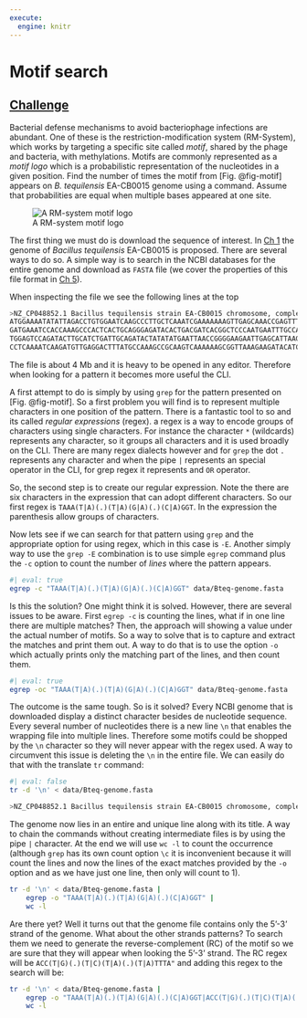 ```yaml
---
execute: 
  engine: knitr
---
```


# Motif search

::: callout-warning
# [Challenge](../chs-command-line/welcome-to-command-line.qmd#anatomy-of-a-command)

Bacterial defense mechanisms to avoid bacteriophage infections are abundant. One of these is the restriction-modification system (RM-System), which works by targeting a specific site called *motif*, shared by the phage and bacteria, with methylations. Motifs are commonly represented as a *motif logo* which is a probabilistic representation of the nucleotides in a given position. Find the number of times the motif from [Fig. @fig-motif] appears on *B. tequilensis* EA-CB0015 genome using a command. Assume that probabilities are equal when multiple bases appeared at one site.

![A RM-system motif logo](../chs-command-line/imgs-cli/motif.png){#fig-motif}
:::

The first thing we must do is download the sequence of interest. In [Ch 1](../chs-command-line/welcome-to-command-line.qmd#anatomy-of-a-command) the genome of *Bacillus tequilensis* EA-CB0015 is proposed. There are several ways to do so. A simple way is to search in the NCBI databases for the entire genome and download as `FASTA` file (we cover the properties of this file format in [Ch 5](../chs-sequence-analysis/introduction-to-sequence-analysis.qmd)).

When inspecting the file we see the following lines at the top

``` bash
>NZ_CP048852.1 Bacillus tequilensis strain EA-CB0015 chromosome, complete genome
ATGGAAAATATATTAGACCTGTGGAATCAAGCCCTTGCTCAAATCGAAAAAAAGTTGAGCAAACCGAGTTTTGAGACTTG
GATGAAATCCACCAAAGCCCACTCACTGCAGGGAGATACACTGACGATCACGGCTCCCAATGAATTTGCCAGAGACTGGC
TGGAGTCCAGATACTTGCATCTGATTGCAGATACTATATATGAATTAACCGGGGAAGAATTGAGCATTAAGTTTGTCATT
CCTCAAAATCAAGATGTTGAGGACTTTATGCCAAAGCCGCAAGTCAAAAAAGCGGTTAAAGAAGATACATCTGATTTTCC
```

The file is about 4 Mb and it is heavy to be opened in any editor. Therefore when looking for a pattern it becomes more useful the CLI.

A first attempt to do is simply by using `grep` for the pattern presented on [Fig. @fig-motif]. So a first problem you will find is to represent multiple characters in one position of the pattern. There is a fantastic tool to so and its called *regular expressions* (regex). a regex is a way to encode groups of characters using single characters. For instance the character `*` (wildcards) represents any character, so it groups all characters and it is used broadly on the CLI. There are many regex dialects however and for `grep` the dot `.` represents any character and when the pipe `|` represents an special operator in the CLI, for grep regex it represents and `OR` operator.

So, the second step is to create our regular expression. Note the there are six characters in the expression that can adopt different characters. So our first regex is `TAAA(T|A)(.)(T|A)(G|A)(.)(C|A)GGT`. In the expression the parenthesis allow groups of characters.

Now lets see if we can search for that pattern using `grep` and the appropriate option for using regex, which in this case is `-E`. Another simply way to use the `grep -E` combination is to use simple `egrep` command plus the `-c` option to count the number of *lines* where the pattern appears.

```bash
#| eval: true
egrep -c "TAAA(T|A)(.)(T|A)(G|A)(.)(C|A)GGT" data/Bteq-genome.fasta
```

Is this the solution? One might think it is solved. However, there are several issues to be aware. First `egrep -c` is counting the lines, what if in one line there are multiple matches? Then, the approach will showing a value under the actual number of motifs. So a way to solve that is to capture and extract the matches and print them out. A way to do that is to use the option `-o` which actually prints only the matching part of the lines, and then count them.

```bash
#| eval: true
egrep -oc "TAAA(T|A)(.)(T|A)(G|A)(.)(C|A)GGT" data/Bteq-genome.fasta
```

The outcome is the same tough. So is it solved? Every NCBI genome that is downloaded display a distinct character besides de nucleotide sequence. Every several number of nucleotides there is a new line `\n` that enables the wrapping file into multiple lines. Therefore some motifs could be shopped by the `\n` character so they will never appear with the regex used. A way to circumvent this issue is deleting the `\n` in the entire file. We can easily do that with the translate `tr` command:

```bash
#| eval: false
tr -d '\n' < data/Bteq-genome.fasta
```

``` bash
>NZ_CP048852.1 Bacillus tequilensis strain EA-CB0015 chromosome, complete genomeATGGAAAATATATTAGACCTGTGGAATCAAGCCCTTGCTCAAATCGAAAAAAAGTTGAGCAAACCGAGTTTTGAGACTTGGATGAAATCCACCAAAGCCCACTCACTGCAGGGAGATACACTGACGATCACGGCTCCCAATGAATTTGCCAGAGACTGGCTGGAGTCCAGATACTTGCATCTGATTGCAGATACTATATATGAATTAACCGGGGAAGAATTGAGCATTAAGTTTGTCATTCCTCAAAATCAAGATGTTGAGGACTTTATGCCAAAGCCGCAAGTCAAAAAAGCGGTTAAAGAAGATACATCTGATTTTCC...
```

The genome now lies in an entire and unique line along with its title. A way to chain the commands without creating intermediate files is by using the pipe `|` character. At the end we will use `wc -l` to count the occurrence (although `grep` has its own count option `\c` it is inconvenient because it will count the lines and now the lines of the exact matches provided by the `-o` option and as we have just one line, then only will count to 1).

```bash
tr -d '\n' < data/Bteq-genome.fasta |
    egrep -o "TAAA(T|A)(.)(T|A)(G|A)(.)(C|A)GGT" |
    wc -l
```

Are there yet? Well it turns out that the genome file contains only the 5'-3' strand of the genome. What about the other strands patterns? To search them we need to generate the reverse-complement (RC) of the motif so we are sure that they will appear when looking the 5'-3' strand. The RC regex will be `ACC(T|G)(.)(T|C)(T|A)(.)(T|A)TTTA"` and adding this regex to the search will be:

```bash
tr -d '\n' < data/Bteq-genome.fasta |
    egrep -o "TAAA(T|A)(.)(T|A)(G|A)(.)(C|A)GGT|ACC(T|G)(.)(T|C)(T|A)(.)(T|A)TTTA" |
    wc -l
```
